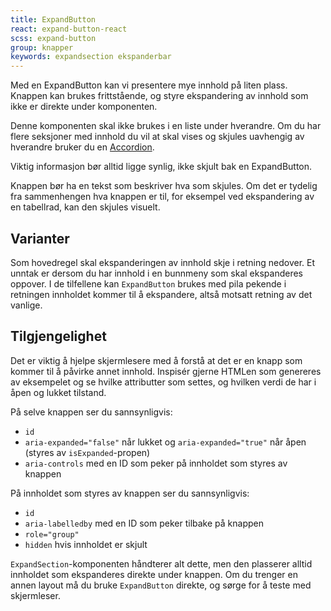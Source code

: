 ```yaml
---
title: ExpandButton
react: expand-button-react
scss: expand-button
group: knapper
keywords: expandsection ekspanderbar
---
```



<Ingress>
    Med en ExpandButton kan vi presentere mye innhold på liten plass. Knappen kan brukes frittstående, og styre
    ekspandering av innhold som ikke er direkte under komponenten.
</Ingress>

<ComponentExample
    title="ExpandButton"
    component={ExpandExamples}
    knobs={expandExamplesProps}
    codeExample={expandExamplesCode}
/>

Denne komponenten skal ikke brukes i en liste under hverandre. Om du har flere seksjoner med innhold du vil at skal vises og skjules uavhengig av hverandre bruker du en [Accordion](/komponenter/accordion).

Viktig informasjon bør alltid ligge synlig, ikke skjult bak en ExpandButton.

Knappen bør ha en tekst som beskriver hva som skjules. Om det er tydelig fra sammenhengen hva knappen er til, for eksempel ved ekspandering av en tabellrad, kan den skjules visuelt.

## Varianter

Som hovedregel skal ekspanderingen av innhold skje i retning nedover. Et unntak er dersom du har innhold i en bunnmeny som skal ekspanderes oppover. I de tilfellene kan `ExpandButton` brukes med pila pekende i retningen innholdet kommer til å ekspandere, altså motsatt retning av det vanlige.

<PortalImage
    src="/assets/documentation/expand-button/expand-button-footer-expand-up.png"
    caption="Et eksempel på en footer med innhold som kan ekspanderes. Øverst ser vi lukket tilstand, med pil pekende oppover. Under ser vi åpen tilstand, med pilen pekende nedover."
/>

## Tilgjengelighet

Det er viktig å hjelpe skjermlesere med å forstå at det er en knapp som kommer til å påvirke annet innhold. Inspisér gjerne HTMLen som genereres av eksempelet og se hvilke attributter som settes, og hvilken verdi de har i åpen og lukket tilstand.

På selve knappen ser du sannsynligvis:

-   `id`
-   `aria-expanded="false"` når lukket og `aria-expanded="true"` når åpen (styres av `isExpanded`-propen)
-   `aria-controls` med en ID som peker på innholdet som styres av knappen

På innholdet som styres av knappen ser du sannsynligvis:

-   `id`
-   `aria-labelledby` med en ID som peker tilbake på knappen
-   `role="group"`
-   `hidden` hvis innholdet er skjult

`ExpandSection`-komponenten håndterer alt dette, men den plasserer alltid innholdet som ekspanderes direkte under knappen. Om du trenger en annen layout må du bruke `ExpandButton` direkte, og sørge for å teste med skjermleser.
